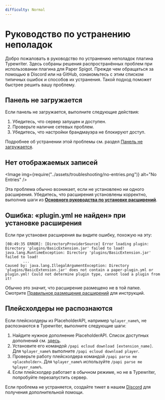 ```yaml
---
difficulty: Normal
---
```



# Руководство по устранению неполадок

Добро пожаловать в руководство по устранению неполадок плагина Typewriter. Здесь собраны решения распространённых проблем при использовании плагина для Paper Spigot. Прежде чем обращаться за помощью в Discord или на GitHub, ознакомьтесь с этим списком типичных ошибок и способов их устранения. Такой подход поможет быстрее решить вашу проблему.

## Панель не загружается

Если панель не загружается, выполните следующие действия:

1. Убедитесь, что сервер запущен и доступен.
2. Проверьте наличие сетевых проблем.
3. Убедитесь, что настройки брандмауэра не блокируют доступ.

Подробнее об устранении этой проблемы см. раздел [Панель не загружается](troubleshooting/ports).

## Нет отображаемых записей

<Image img={require("../assets/troubleshooting/no-entries.png")} alt="No Entries" />

Эта проблема обычно возникает, если не установлено ни одного расширения. Убедитесь, что расширения установлены корректно, выполнив шаги из **[Основного руководства по установке расширений](../02-getting-started/01-installation.mdx#basic-extension)**.

## Ошибка: «plugin.yml не найден» при установке расширения

Если при установке расширения вы видите ошибку, похожую на эту:

```log
[08:49:35 ERROR]: [DirectoryProviderSource] Error loading plugin: Directory 'plugins/BasicExtension.jar' failed to load!
java.lang.RuntimeException: Directory 'plugins/BasicExtension.jar' failed to load!
        ...
Caused by: java.lang.IllegalArgumentException: Directory 'plugins/BasicExtension.jar' does not contain a paper-plugin.yml or plugin.yml! Could not determine plugin type, cannot load a plugin from it!
```

Обычно это значит, что расширение размещено не в той папке. Смотрите [Правильное размещение расширений](./extensions.mdx#correct-extension-placement) для инструкций.

## Плейсхолдеры не распознаются

Если плейсхолдеры из PlaceholderAPI, например `%player_name%`, не распознаются в Typewriter, выполните следующие шаги:

1. Найдите нужное дополнение PlaceholderAPI. Список доступных дополнений см. [здесь](https://github.com/PlaceholderAPI/PlaceholderAPI/wiki/Placeholders).
2. Установите его командой `/papi ecloud download [extension_name]`. Для `%player_name%` выполните `/papi ecloud download player`.
3. Проверьте работу плейсхолдера командой `/papi parse me <placeholder>`. Для `%player_name%` используйте `/papi parse me %player_name%`.
4. Если плейсхолдер работает в обычном режиме, но не в Typewriter, попробуйте перезапустить сервер.

Если проблема не устраняется, создайте тикет в нашем [Discord](https://discord.gg/HtbKyuDDBw) для получения дополнительной помощи.
